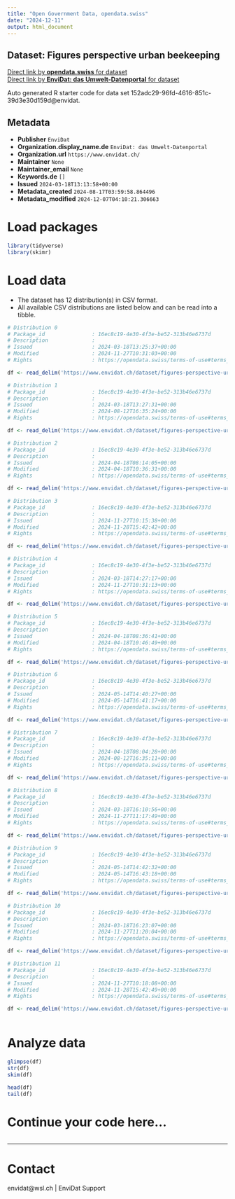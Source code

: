 ```yaml
---
title: "Open Government Data, opendata.swiss"
date: "2024-12-11"
output: html_document
---
```


## Dataset: Figures perspective urban beekeeping



[Direct link by **opendata.swiss** for dataset](https://opendata.swiss/de/dataset/figures-perspective-urban-beekeeping)<br>
[Direct link by **EnviDat: das Umwelt-Datenportal** for dataset](https://www.envidat.ch/#/metadata/figures-perspective-urban-beekeeping)

Auto generated R starter code for data set 152adc29-96fd-4616-851c-39d3e30d159d@envidat.

## Metadata

- **Publisher** `EnviDat`
- **Organization.display_name.de** `EnviDat: das Umwelt-Datenportal`
- **Organization.url** `https://www.envidat.ch/`
- **Maintainer** `None`
- **Maintainer_email** `None`
- **Keywords.de** `[]`
- **Issued** `2024-03-18T13:13:58+00:00`
- **Metadata_created** `2024-08-17T03:59:58.864496`
- **Metadata_modified** `2024-12-07T04:10:21.306663`


# Load packages

```r

library(tidyverse)
library(skimr)

```

# Load data

-   The dataset has 12 distribution(s) in CSV format.
-   All available CSV distributions are listed below and can be read into a tibble.

```r

# Distribution 0
# Package_id               : 16ec8c19-4e30-4f3e-be52-313b46e6737d
# Description              : 
# Issued                   : 2024-03-18T13:25:37+00:00
# Modified                 : 2024-11-27T10:31:03+00:00
# Rights                   : https://opendata.swiss/terms-of-use#terms_open

df <- read_delim('https://www.envidat.ch/dataset/figures-perspective-urban-beekeeping/resource/5ba02a31-5914-4bba-ad65-58cb93030b07')

# Distribution 1
# Package_id               : 16ec8c19-4e30-4f3e-be52-313b46e6737d
# Description              : 
# Issued                   : 2024-03-18T13:27:31+00:00
# Modified                 : 2024-08-12T16:35:24+00:00
# Rights                   : https://opendata.swiss/terms-of-use#terms_open

df <- read_delim('https://www.envidat.ch/dataset/figures-perspective-urban-beekeeping/resource/7a0a508a-5b79-4eb6-810d-d75c7aac1ea4')

# Distribution 2
# Package_id               : 16ec8c19-4e30-4f3e-be52-313b46e6737d
# Description              : 
# Issued                   : 2024-04-18T08:14:05+00:00
# Modified                 : 2024-04-18T10:36:31+00:00
# Rights                   : https://opendata.swiss/terms-of-use#terms_open

df <- read_delim('https://www.envidat.ch/dataset/figures-perspective-urban-beekeeping/resource/efd9c5a4-9b8f-4473-b5c6-c6c6c65c22c5')

# Distribution 3
# Package_id               : 16ec8c19-4e30-4f3e-be52-313b46e6737d
# Description              : 
# Issued                   : 2024-11-27T10:15:38+00:00
# Modified                 : 2024-11-28T15:42:42+00:00
# Rights                   : https://opendata.swiss/terms-of-use#terms_open

df <- read_delim('https://www.envidat.ch/dataset/figures-perspective-urban-beekeeping/resource/2cbc89cf-9a61-470d-9782-d06683905aec')

# Distribution 4
# Package_id               : 16ec8c19-4e30-4f3e-be52-313b46e6737d
# Description              : 
# Issued                   : 2024-03-18T14:27:17+00:00
# Modified                 : 2024-11-27T10:31:13+00:00
# Rights                   : https://opendata.swiss/terms-of-use#terms_open

df <- read_delim('https://www.envidat.ch/dataset/figures-perspective-urban-beekeeping/resource/a5320430-d384-4451-8cd7-5dfc49a9b427')

# Distribution 5
# Package_id               : 16ec8c19-4e30-4f3e-be52-313b46e6737d
# Description              : 
# Issued                   : 2024-04-18T08:36:41+00:00
# Modified                 : 2024-04-18T10:46:49+00:00
# Rights                   : https://opendata.swiss/terms-of-use#terms_open

df <- read_delim('https://www.envidat.ch/dataset/figures-perspective-urban-beekeeping/resource/1362115c-fced-4573-af08-2923b1fcfe5c')

# Distribution 6
# Package_id               : 16ec8c19-4e30-4f3e-be52-313b46e6737d
# Description              : 
# Issued                   : 2024-05-14T14:40:27+00:00
# Modified                 : 2024-05-14T16:41:17+00:00
# Rights                   : https://opendata.swiss/terms-of-use#terms_open

df <- read_delim('https://www.envidat.ch/dataset/figures-perspective-urban-beekeeping/resource/5f514458-36af-4c5c-a3b2-fefe670ebdb3')

# Distribution 7
# Package_id               : 16ec8c19-4e30-4f3e-be52-313b46e6737d
# Description              : 
# Issued                   : 2024-04-18T08:04:28+00:00
# Modified                 : 2024-08-12T16:35:11+00:00
# Rights                   : https://opendata.swiss/terms-of-use#terms_open

df <- read_delim('https://www.envidat.ch/dataset/figures-perspective-urban-beekeeping/resource/bb5d9722-2054-4cf3-8c14-8233f78c367a')

# Distribution 8
# Package_id               : 16ec8c19-4e30-4f3e-be52-313b46e6737d
# Description              : 
# Issued                   : 2024-03-18T16:10:56+00:00
# Modified                 : 2024-11-27T11:17:49+00:00
# Rights                   : https://opendata.swiss/terms-of-use#terms_open

df <- read_delim('https://www.envidat.ch/dataset/figures-perspective-urban-beekeeping/resource/40fc5176-f9bd-4406-bdaa-ec5777d59bc7')

# Distribution 9
# Package_id               : 16ec8c19-4e30-4f3e-be52-313b46e6737d
# Description              : 
# Issued                   : 2024-05-14T14:42:32+00:00
# Modified                 : 2024-05-14T16:43:18+00:00
# Rights                   : https://opendata.swiss/terms-of-use#terms_open

df <- read_delim('https://www.envidat.ch/dataset/figures-perspective-urban-beekeeping/resource/979f7e0b-d069-4f73-8978-da6a25021681')

# Distribution 10
# Package_id               : 16ec8c19-4e30-4f3e-be52-313b46e6737d
# Description              : 
# Issued                   : 2024-03-18T16:23:07+00:00
# Modified                 : 2024-11-27T11:20:04+00:00
# Rights                   : https://opendata.swiss/terms-of-use#terms_open

df <- read_delim('https://www.envidat.ch/dataset/figures-perspective-urban-beekeeping/resource/7ab40a8e-a8b5-45e0-a56c-b3ef34373ed9')

# Distribution 11
# Package_id               : 16ec8c19-4e30-4f3e-be52-313b46e6737d
# Description              : 
# Issued                   : 2024-11-27T10:18:08+00:00
# Modified                 : 2024-11-28T15:42:49+00:00
# Rights                   : https://opendata.swiss/terms-of-use#terms_open

df <- read_delim('https://www.envidat.ch/dataset/figures-perspective-urban-beekeeping/resource/017ec9fb-051e-44b5-802b-c2a9ebb519f3')



```

# Analyze data

```r

glimpse(df)
str(df)
skim(df)

head(df)
tail(df)

```

# Continue your code here...

```r

```

------------------------------------------------------------------------

# Contact

envidat@wsl.ch | EnviDat Support
